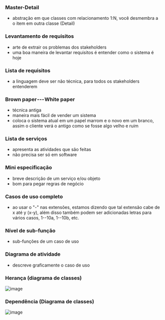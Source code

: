 






### Master-Detail

-   abstração em que classes com relacionamento 1:N, você desmembra a o
    item em outra classe (Detail)








### Levantamento de requisitos

-   arte de extrair os problemas dos stakeholders
-   uma boa maneira de levantar requisitos é entender como o sistema é
    hoje








### Lista de requisitos

-   a linguagem deve ser não técnica, para todos os stakeholders
    entenderem








### Brown paper --- White paper

-   técnica antiga
-   maneira mais fácil de vender um sistema
-   coloca o sistema atual em um papel marrom e o novo em um branco,
    assim o cliente verá o antigo como se fosse algo velho e ruim








### Lista de serviços

-   apresenta as atividades que são feitas
-   não precisa ser só em software








### Mini especificação

-   breve descrição de um serviço e/ou objeto
-   bom para pegar regras de negócio








### Casos de uso completo

-   ao usar o "-" nas extensões, estamos dizendo que tal extensão cabe
    de x até y (x-y), além disso também podem ser adicionadas letras
    para vários casos, 1--10a, 1--10b, etc.








### Nível de sub-função

-   sub-funções de um caso de uso








### Diagrama de atividade

-   descreve graficamente o caso de uso








### Herança (diagrama de classes)

![image](/image/image_220.png)

### Dependência (Diagrama de classes)

![image](/image/image_221.png)



